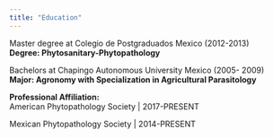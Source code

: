 ```yaml
---
title: "Education"
---
```



Master degree  at  Colegio de Postgraduados Mexico (2012-2013)  
**Degree: Phytosanitary-Phytopathology**

Bachelors at Chapingo Autonomous University Mexico (2005-
2009)  
**Major: Agronomy with Specialization in Agricultural Parasitology**

**Professional Affiliation:**  
American Phytopathology Society | 2017-PRESENT  

Mexican Phytopathology Society | 2014-PRESENT
